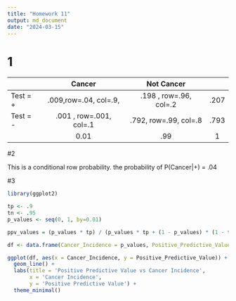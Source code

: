 ```yaml
---
title: "Homework 11"
output: md_document
date: "2024-03-15"
---
```


# 1

|          |         Cancer          |       Not Cancer       |      |
|:---------|:-----------------------:|:----------------------:|:----:|
| Test = + |  .009,row=.04, col=.9,  | .198 , row=.96, col=.2 | .207 |
| Test = - | .001 , row=.001, col=.1 | .792, row=.99, col=.8  | .793 |
|          |          0.01           |          .99           |  1   |

#2

This is a conditional row probability. the probability of P(Cancer\|+) = .04

#3

```r

library(ggplot2)

tp <- .9 
tn <- .95
p_values <- seq(0, 1, by=0.01)

ppv_values = (p_values * tp) / (p_values * tp + (1 - p_values) * (1 - tn))

df <- data.frame(Cancer_Incidence = p_values, Positive_Predictive_Value = ppv_values)

ggplot(df, aes(x = Cancer_Incidence, y = Positive_Predictive_Value)) +
  geom_line() +
  labs(title = 'Positive Predictive Value vs Cancer Incidence',
       x = 'Cancer Incidence',
       y = 'Positive Predictive Value') +
  theme_minimal()
```
